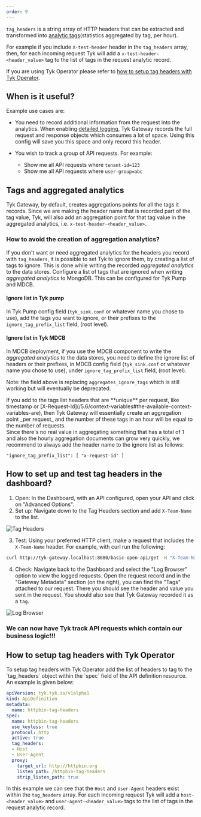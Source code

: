 ```yaml
---
order: 9
---
```


`tag_headers` is a string array of HTTP headers that can be extracted and transformed into [analytic tags](/5.6/tyk-dashboard-analytics)(statistics aggregated by tag, per hour).

For example if you include `X-test-header` header in the `tag_headers` array, then, for each incoming request Tyk will add a `x-test-header-<header_value>` tag to the list of tags in the request analytic record.

If you are using Tyk Operator please refer to [how to setup tag headers with Tyk Operator](/5.6/#tyk-operator).

## When is it useful?

Example use cases are:

- You need to record additional information from the request into the analytics. When enabling [detailed logging](/5.6/tyk-oss-gateway/configuration#analytics_configenable_detailed_recording), Tyk Gateway records the full request and response objects which consumes a lot of space. Using this config will save you this space and only record this header.

- You wish to track a group of API requests. For example:

  - Show me all API requests where `tenant-id=123`
  - Show me all API requests where `user-group=abc`

## Tags and aggregated analytics

Tyk Gateway, by default, creates aggregations points for all the tags it records. Since we are making the header name that is recorded part of the tag value, Tyk, will also add an aggregation point for that tag value in the aggregated analytics, i.e. `x-test-header-<header_value>`.

### How to avoid the creation of aggregation analytics?

If you don't want or need aggregated analytics for the headers you record with `tag_headers`, it is possible to set Tyk to ignore them, by creating a list of tags to ignore.
This is done while writing the recorded *aggregated analytics* to the data stores. Configure a list of tags that are ignored when writing *aggregated analytics* to MongoDB. This can be configured for Tyk Pump and MDCB.

#### Ignore list in Tyk pump
In Tyk Pump config field (`tyk_sink.conf` or whatever name you chose to use), add the tags you want to ignore, or their prefixes to the `ignore_tag_prefix_list` field, (root level).

#### Ignore list in Tyk MDCB
In MDCB deployment, if you use the MDCB component to write the *aggregated analytics* to the data stores, you need to define the ignore list of headers or their prefixes, in MDCB config field (`tyk_sink.conf` or whatever name you chose to use), under `ignore_tag_prefix_list` field, (root level).

Note: the field above is replacing `aggregates_ignore_tags` which is still working but will eventually be deprecated.


<Warning>
If you add to the tags list headers that are **unique** per request, like timestamp or [X-Request-Id](/5.6/context-variables#the-available-context-variables-are), then Tyk Gateway will essentially create an aggregation point _per request_ and the number of these tags in an hour will be equal to the number of requests.
<br/>
Since there's no real value in aggregating something that has a total of 1 and also the hourly aggregation documents can grow very quickly, we recommend to always add the header name to the ignore list as follows:

    "ignore_tag_prefix_list": [ "x-request-id" ]
</Warning>


## How to set up and test tag headers in the dashboard?

1. Open: In the Dashboard, with an API configured, open your API and click on "Advanced Options".
2. Set up: Navigate down to the Tag Headers section and add `X-Team-Name` to the list.

<img src="/img/custom-analytics-tags/tag-headers.png" alt="Tag Headers" />

3. Test: Using your preferred HTTP client, make a request that includes the `X-Team-Name` header. For example, with curl run the following:

```bash
curl http://tyk-gateway.localhost:8080/basic-open-api/get -H "X-Team-Name: devops-us-1" -vv
```

4. Check: Navigate back to the Dashboard and select the "Log Browser" option to view the logged requests. Open the request record and in the "Gateway Metadata" section (on the right), you can find the "Tags" attached to our request. There you should see the header and value you sent in the request. You should also see that Tyk Gateway recorded it as a `tag`.

<img src="/img/custom-analytics-tags/log-browser.png" alt="Log Browser" />

### We can now have Tyk track API requests which contain our business logic!!!


<h2 id="tyk-operator">How to setup tag headers with Tyk Operator</h2>
To setup tag headers with Tyk Operator add the list of headers to tag to the `tag_headers` object within the `spec` field of the API definition resource. An example is given below:

```yaml {linenos=true, linenostart=1, hl_lines=["10-12"]}
apiVersion: tyk.tyk.io/v1alpha1
kind: ApiDefinition
metadata:
  name: httpbin-tag-headers
spec:
  name: httpbin-tag-headers
  use_keyless: true
  protocol: http
  active: true
  tag_headers:
  - Host
  - User-Agent
  proxy:
    target_url: http://httpbin.org
    listen_path: /httpbin-tag-headers
    strip_listen_path: true
```

In this example we can see that the `Host` and `User-Agent` headers exist within the `tag_headers` array. For each incoming request Tyk will add a `host-<header_value>` and `user-agent-<header_value>` tags to the list of tags in the request analytic record.
